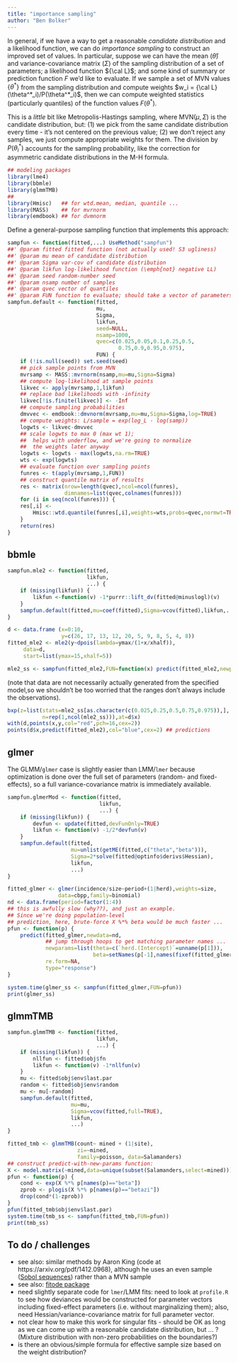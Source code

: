 ```yaml
---
title: "importance sampling"
author: "Ben Bolker"
---
```


\newcommand{\likfun}{{\cal L}}

In general, if we have a way to get a reasonable *candidate distribution*
and a likelihood function, we can do *importance sampling* to construct
an improved set of values. In particular, suppose we can have the
mean ($\hat \theta$) and variance-covariance matrix ($\Sigma$) of the
sampling distribution of a set of parameters; a likelihood
function $\likfun$; and some kind of summary or prediction function
$F$ we'd like to evaluate. If we sample a set of MVN values $\{\theta^*\}$
from the sampling
distribution and compute weights $w_i = \likfun(\theta^*_i)/P(\theta^*_i)$,
then we can compute weighted statistics (particularly quantiles)
of the function values $F(\theta^*)$.

This is a *little* bit like Metropolis-Hastings sampling, where $\textrm{MVN}(\mu,\Sigma)$ is the candidate distribution, but: (1) we pick from the same candidate distribution every time - it's not centered on the previous value; (2) we don't reject any samples, we just compute appropriate weights for them. The division by $P(\theta^*_i)$ accounts for the sampling probability, like the correction for asymmetric candidate distributions in the M-H formula.

```r
## modeling packages
library(lme4)
library(bbmle)
library(glmmTMB)
##
library(Hmisc)   ## for wtd.mean, median, quantile ...
library(MASS)    ## for mvrnorm
library(emdbook) ## for dvmnorm
```

Define a general-purpose sampling function that implements this approach:

```r
sampfun <- function(fitted,...) UseMethod("sampfun")
##' @param fitted fitted function (not actually used! S3 ugliness)
##' @param mu mean of candidate distribution
##' @param Sigma var-cov of candidate distribution
##' @param likfun log-likelihood function (\emph{not} negative LL)
##' @param seed random-number seed
##' @param nsamp number of samples
##' @param qvec vector of quantiles
##' @param FUN function to evaluate; should take a vector of parameters and return a numeric vector
sampfun.default <- function(fitted,
                            mu,
                            Sigma,
                            likfun,
                            seed=NULL,
                            nsamp=1000,
                            qvec=c(0.025,0.05,0.1,0.25,0.5,
                                   0.75,0.9,0.95,0.975),
                            FUN) {
    if (!is.null(seed)) set.seed(seed)
    ## pick sample points from MVN
    mvrsamp <- MASS::mvrnorm(nsamp,mu=mu,Sigma=Sigma)
    ## compute log-likelihood at sample points
    likvec <- apply(mvrsamp,1,likfun)
    ## replace bad likelihoods with -infinity
    likvec[!is.finite(likvec)] <- -Inf
    ## compute sampling probabilities
    dmvvec <- emdbook::dmvnorm(mvrsamp,mu=mu,Sigma=Sigma,log=TRUE)
    ## compute weights: L/sample = exp(log_L - log(samp))
    logwts <- likvec-dmvvec
    ## scale logwts to max 0 (max wt 1);
    ##  helps with underflow, and we're going to normalize
    ##  the weights later anyway
    logwts <- logwts - max(logwts,na.rm=TRUE)
    wts <- exp(logwts)
    ## evaluate function over sampling points
    funres <- t(apply(mvrsamp,1,FUN))
    ## construct quantile matrix of results
    res <- matrix(nrow=length(qvec),ncol=ncol(funres),
                  dimnames=list(qvec,colnames(funres)))
    for (i in seq(ncol(funres))) {
    res[,i] <-
        Hmisc::wtd.quantile(funres[,i],weights=wts,probs=qvec,normwt=TRUE)
    }
    return(res)
}
```

## bbmle

```r
sampfun.mle2 <- function(fitted,
                         likfun,
                         ...) {
    if (missing(likfun)) {
        likfun <-function(v) -1*purrr::lift_dv(fitted@minuslogl)(v)
    }
    sampfun.default(fitted,mu=coef(fitted),Sigma=vcov(fitted),likfun,...)
}
```

```r
d <- data.frame (x=0:10,
                 y=c(26, 17, 13, 12, 20, 5, 9, 8, 5, 4, 8))
fitted_mle2 <- mle2(y~dpois(lambda=ymax/(1+x/xhalf)),
     data=d,
     start=list(ymax=15,xhalf=5))
```

```r
mle2_ss <- sampfun(fitted_mle2,FUN=function(x) predict(fitted_mle2,newparams=x))
```

(note that data are not necessarily actually generated from the
specified model,so we shouldn't be too worried that the ranges
don't always include the observations).

```r
bxp(z=list(stats=mle2_ss[as.character(c(0.025,0.25,0.5,0.75,0.975)),],
           n=rep(1,ncol(mle2_ss))),at=d$x)
with(d,points(x,y,col="red",pch=16,cex=2))
points(d$x,predict(fitted_mle2),col="blue",cex=2) ## predictions
```

## glmer

The GLMM/`glmer` case is slightly easier
than LMM/`lmer` because optimization is done over
the full set of parameters (random- and fixed-effects), so a
full variance-covariance matrix is immediately available.

```r
sampfun.glmerMod <- function(fitted,
                             likfun,
                             ...) {
    if (missing(likfun)) {
        devfun <- update(fitted,devFunOnly=TRUE)
        likfun <- function(v) -1/2*devfun(v)
    }
    sampfun.default(fitted,
                    mu=unlist(getME(fitted,c("theta","beta"))),
                    Sigma=2*solve(fitted@optinfo$derivs$Hessian),
                    likfun,
                    ...)
}
```

```r
fitted_glmer <- glmer(incidence/size~period+(1|herd),weights=size,
                data=cbpp,family=binomial)
nd <- data.frame(period=factor(1:4))
## this is awfully slow (why??), and just an example.
## Since we're doing population-level
## prediction, here, brute-force X %*% beta would be much faster ...
pfun <- function(p) {
    predict(fitted_glmer,newdata=nd,
            ## jump through hoops to get matching parameter names ...
            newparams=list(theta=c(`herd.(Intercept)`=unname(p[1])),
                           beta=setNames(p[-1],names(fixef(fitted_glmer)))),
            re.form=NA,
            type="response")
}
```

```r
system.time(glmer_ss <- sampfun(fitted_glmer,FUN=pfun))
print(glmer_ss)
```

## glmmTMB

```r
sampfun.glmmTMB <- function(fitted,
                            likfun,
                            ...) {
    if (missing(likfun)) {
        nllfun <- fitted$obj$fn
        likfun <- function(v) -1*nllfun(v)
    }
    mu <- fitted$obj$env$last.par
    random <- fitted$obj$env$random
    mu <- mu[-random]
    sampfun.default(fitted,
                    mu=mu,
                    Sigma=vcov(fitted,full=TRUE),
                    likfun,
                    ...)
}
```

```r
fitted_tmb <- glmmTMB(count~ mined + (1|site), 
                      zi=~mined, 
                      family=poisson, data=Salamanders)
## construct predict-with-new-params function:
X <- model.matrix(~mined,data=unique(subset(Salamanders,select=mined)))
pfun <- function(p) {
    cond <- exp(X %*% p[names(p)=="beta"])
    zprob <- plogis(X %*% p[names(p)=="betazi"])
    drop(cond*(1-zprob))
}
pfun(fitted_tmb$obj$env$last.par)
system.time(tmb_ss <- sampfun(fitted_tmb,FUN=pfun))
print(tmb_ss)
```


## To do / challenges

- see also: similar methods by Aaron King (code at https://arxiv.org/pdf/1412.0968), although he uses an even sample ([Sobol sequences](https://en.wikipedia.org/wiki/Sobol_sequence)) rather than a MVN sample
- see also: [fitode package](https://github.com/parksw3/fitode/blob/master/R/fitode-methods.R)
- need slightly separate code for `lmer`/LMM fits: need to look at `profile.R` to see how deviances would be constructed for parameter vectors including fixed-effect parameters (i.e. without marginalizing them); also, need Hessian/variance-covariance matrix for full parameter vector.
- not clear how to make this work for singular fits - should be OK as long as we can come up with a reasonable candidate distribution, but ... ? (Mixture distribution with non-zero probabilities on the boundaries?)
- is there an obvious/simple formula for effective sample size based on the weight distribution?
